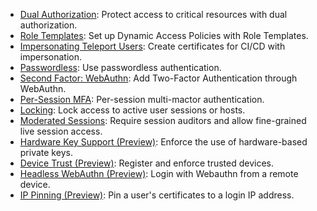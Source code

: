 - [Dual Authorization](../access-controls/guides/dual-authz.mdx): Protect access to critical resources with dual authorization.
- [Role Templates](../access-controls/guides/role-templates.mdx): Set up Dynamic Access Policies with Role Templates.
- [Impersonating Teleport Users](../access-controls/guides/impersonation.mdx): Create certificates for CI/CD with impersonation.
- [Passwordless](../access-controls/guides/passwordless.mdx): Use passwordless authentication.
- [Second Factor: WebAuthn](../access-controls/guides/webauthn.mdx): Add Two-Factor Authentication through WebAuthn.
- [Per-Session MFA](../access-controls/guides/per-session-mfa.mdx): Per-session multi-mactor authentication.
- [Locking](../access-controls/guides/locking.mdx): Lock access to active user sessions or hosts.
- [Moderated Sessions](../access-controls/guides/moderated-sessions.mdx): Require session auditors and allow fine-grained live session access.
- [Hardware Key Support (Preview)](../access-controls/guides/hardware-key-support.mdx): Enforce the use of hardware-based private keys.
- [Device Trust (Preview)](../access-controls/guides/device-trust.mdx): Register and enforce trusted devices.
- [Headless WebAuthn (Preview)](../access-controls/guides/headless-login.mdx): Login with Webauthn from a remote device.
- [IP Pinning (Preview)](../access-controls/guides/ip-pinning.mdx): Pin a user's certificates to a login IP address.

